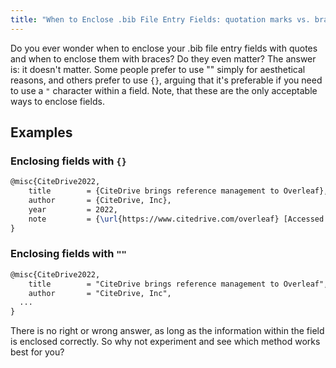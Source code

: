 ```yaml
---
title: "When to Enclose .bib File Entry Fields: quotation marks vs. braces"
---
```



Do you ever wonder when to enclose your .bib file entry fields with quotes and when to enclose them with braces? Do they even matter? The answer is: it doesn't matter.
Some people prefer to use "" simply for aesthetical reasons, and others prefer to use `{}`, arguing that it's preferable if you need to use a `"` character within a field.
Note, that these are the only acceptable ways to enclose fields.


<CiteDrive />

## Examples

### Enclosing fields with `{}`

```latex
@misc{CiteDrive2022,
	title        = {CiteDrive brings reference management to Overleaf},
	author       = {CiteDrive, Inc},
	year         = 2022,
	note         = {\url{https://www.citedrive.com/overleaf} [Accessed: (Use the date of access)]}
}
```

### Enclosing fields with `""`

```latex
@misc{CiteDrive2022,
	title        = "CiteDrive brings reference management to Overleaf",
	author       = "CiteDrive, Inc",
  ...
}
```

There is no right or wrong answer, as long as the information within the field is enclosed correctly. So why not experiment and see which method works best for you?
